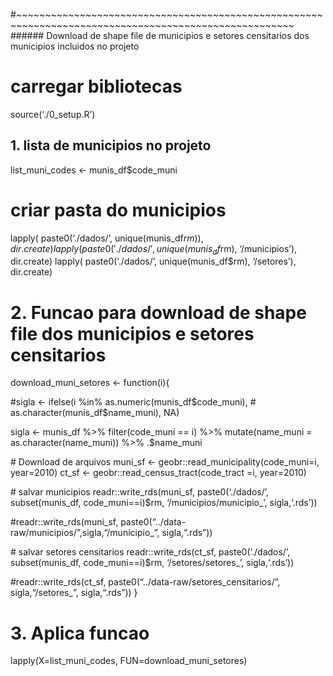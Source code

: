 #~~~~~~~~~~~~~~~~~~~~~~~~~~~~~~~~~~~~~~~~~~~~~~~~~~~~~~~~~~~~~~~~~~~~~~~~~~~~~~~~~~~~~~~~~~~~~~~~~~~~~~
###### Download de shape file de municipios e setores censitarios dos  municipios incluidos no projeto

# carregar bibliotecas
source('./0_setup.R')

## 1. lista de municipios no projeto
list_muni_codes <- munis_df$code_muni

# criar pasta do municipios
lapply( paste0('./dados/', unique(munis_df$rm)), dir.create)
lapply( paste0('./dados/', unique(munis_df$rm), '/municipios'), dir.create)
lapply( paste0('./dados/', unique(munis_df$rm), '/setores'), dir.create)


# 2. Funcao para download de shape file dos municipios e setores censitarios
download_muni_setores <- function(i){
  
  #sigla <- ifelse(i %in% as.numeric(munis_df$code_muni), 
  #                as.character(munis_df$name_muni), NA)
  
  sigla <- munis_df %>% filter(code_muni == i) %>% 
    mutate(name_muni = as.character(name_muni)) %>%
    .$name_muni
  
  # Download de arquivos
  muni_sf <- geobr::read_municipality(code_muni=i, year=2010)
  ct_sf <- geobr::read_census_tract(code_tract =i, year=2010)
  
  
  # salvar municipios
  readr::write_rds(muni_sf, paste0('./dados/', subset(munis_df, code_muni==i)$rm, '/municipios/municipio_', sigla,'.rds'))
  
  #readr::write_rds(muni_sf, paste0("../data-raw/municipios/",sigla,"/municipio_", sigla,".rds"))
  
  # salvar setores censitarios
  readr::write_rds(ct_sf, paste0('./dados/', subset(munis_df, code_muni==i)$rm, '/setores/setores_', sigla,'.rds'))
                   
  #readr::write_rds(ct_sf, paste0("../data-raw/setores_censitarios/", sigla,"/setores_", sigla,".rds"))
}

# 3. Aplica funcao
lapply(X=list_muni_codes, FUN=download_muni_setores)
